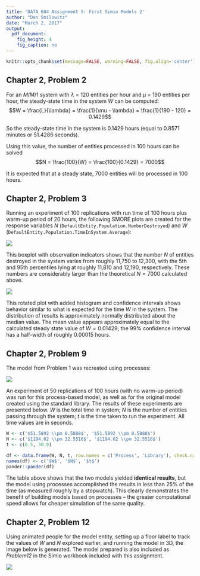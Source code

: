 ```yaml
---
title: 'DATA 604 Assignment 5: First Simio Models 2'
author: "Dan Smilowitz"
date: "March 2, 2017"
output:
  pdf_document: 
    fig_height: 4
    fig_caption: no
---
```


```r
knitr::opts_chunk$set(message=FALSE, warning=FALSE, fig.align='center')
```


## Chapter 2, Problem 2
For an $M/M/1$ system with $\lambda$ = 120 entities per hour and $\mu$ = 190 entities per hour, the steady-state time in the system $W$ can be computed:
$$W = \frac{L}{\lambda} = \frac{1}{\mu - \lambda} = 
\frac{1}{190 - 120} = 0.1429$$

So the steady-state time in the system is 0.1429 hours (equal to 0.8571 minutes or 51.4286 seconds).

Using this value, the number of entities processed in 100 hours can be solved 
$$N = \frac{100}{W} = \frac{100}{0.1429} = 7000$$

It is expected that at a steady state, 7000 entities will be processed in 100 hours.


## Chapter 2, Problem 3
Running an experiment of 100 replications with run time of 100 hours plus warm-up period of 20 hours, the following SMORE plots are created for the response variables $N$ (`DefaultEntity.Population.NumberDestroyed`) and $W$ (`DefaultEntity.Population.TimeInSystem.Average`):

![](wk5_3_N.PNG)

This boxplot with observation indicators shows that the number $N$ of entities destroyed in the system varies from roughly 11,750 to 12,300, with the 5th and 95th percentiles lying at roughly 11,810 and 12,190, respectively.  These numbers are considerably larger than the theoretical $N = 7000$ calculated above.

![](wk5_3_W.PNG)

This rotated plot with added histogram and confidence intervals shows behavior similar to what is expected for the time $W$ in the system.  The distribution of results is approximately normally distributed about the median value.  The mean value appears approximately equal to the calculated steady state value of $W = 0.01429$; the 99% confidence interval has a half-width of roughly 0.00015 hours.


## Chapter 2, Problem 9
The model from Problem 1 was recreated using processes:

![](wk5_9_process.PNG)

An experiment of 50 replications of 100 hours (with no warm-up period) was run for this process-based model, as well as for the original model created using the standard library.  The results of these experiments are presented below.  $W$ is the total time in system; $N$ is the number of entities passing through the system; $t$ is the time taken to run the experiment.  All time values are in seconds.

```r
W <- c('$51.5892 \\pm 0.5888$', '$51.5892 \\pm 0.5888$')
N <- c('$1194.62 \\pm 32.5516$', '$1194.62 \\pm 32.5516$')
t <- c(6.5, 30.0)

df <- data.frame(W, N, t, row.names = c('Process', 'Library'), check.names = FALSE)
names(df) <- c('$W$', '$N$', '$t$')
pander::pander(df)
```

The table above shows that the two models yielded **identical results**, but the model using processes accomplished the results in less than 25% of the time (as measured roughly by a stopwatch).  This clearly demonstrates the benefit of building models based on processes -- the greater computational speed allows for cheaper simulation of the same quality.


\newpage
## Chapter 2, Problem 12
Using animated people for the model entity, setting up a floor label to track the values of $W$ and $N$ explored earlier, and running the model in 3D, the image below is generated.  The model prepared is also included as *Problem12* in the Simio workbook included with this assignment.

![](wk5_12.PNG)
